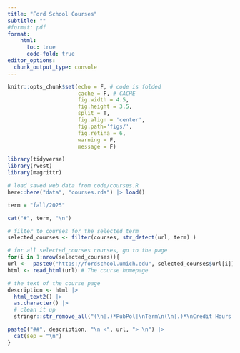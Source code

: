 ```yaml
---
title: "Ford School Courses"
subtitle: ""
#format: pdf
format:
    html:
      toc: true
      code-fold: true
editor_options: 
  chunk_output_type: console
---
```



```r
knitr::opts_chunk$set(echo = F, # code is folded 
                      cache = F, # CACHE 
                      fig.width = 4.5, 
                      fig.height = 3.5,
                      split = T,
                      fig.align = 'center', 
                      fig.path='figs/',
                      fig.retina = 6,
                      warning = F, 
                      message = F)

library(tidyverse)
library(rvest)
library(magrittr)
```


```r
# load saved web data from code/courses.R
here::here("data", "courses.rda") |> load()

term = "fall/2025"

cat("#", term, "\n")

# filter to courses for the selected term
selected_courses <- filter(courses, str_detect(url, term) ) 

# for all selected_courses courses, go to the page  
for(i in 1:nrow(selected_courses)){
url <-  paste0("https://fordschool.umich.edu", selected_courses$url[i])
html <- read_html(url) # The course homepage

# the text of the course page 
description <- html |> 
  html_text2() |>
  as.character() |>
  # clean it up
  stringr::str_remove_all("(\n|.)*PubPol|\nTerm\n(\n|.)*\nCredit Hours|\nTo see additional course meeting information, please\n\nlogin with your U-M Level 1 password\n\nLevel|\nShare:\n(\n|.)*|Faculty Expert") 

paste0("##", description, "\n <", url, "> \n") |> 
  cat(sep = "\n") 
}
```
